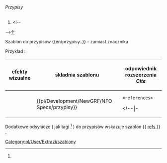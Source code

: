 <noinclude>{{pl/Development/NewGRF/inne strony|en= 
|pl=Template:pl/Development/NewGRF/NFO Specs/przypisy
}}</noinclude><!--
--><includeonly><!--
 ~ ~ ~ ~ ~ ~ ~ ~ ~ ~ koment ~ ~ ~ ~ ~ ~ ~ ~ ~ ~
--><!--
--><h6>Przypisy</h6><!--{{#sub: {{{text|}}}{{{1|}}}| {{#len: {{{text|}}} | 0 }}--><!--
-->
# <span title="odsyłacz przypisu"><!--[[template:extraZi/przypisy/Pl#--><!--1--><!--{{{text|}}}{{{1|}}} |↑]]--><!--
-->[[#przypis1 |↑]]</span> &nbsp; {{pl/Development/NewGRF/NFO Specs/refs|text=przypis}} <!--{{{text|}}}--> <!--
--></includeonly><noinclude>

Szablon do przypisów <nowiki>{{en/przypisy..}}</nowiki> <!-- lub <nowiki>{{..refs..|name= | }}</nowiki>--> - zamiast znacznika <references> <!-- oraz <ref name=""> </ref> -->











Przykład<!--y-->:
{| 
!efekty wizualne !!składnia szablonu !!odpowiednik rozszerzenia ''Cite'' 
|-
|style=vertical-align:middle |<!--<h5 name=1 style="padding: 1px; white-space:nowrap;">-->{{pl/Development/NewGRF/NFO Specs/refs|text=PRZYPIS|1}}<!--</h5>--> ||style=vertical-align:middle|<nowiki>{{pl/Development/NewGRF/NFO Specs/przypisy}}</nowiki> ||<pre><references></pre> 
<!--|- 
|<pre><ref name="słowo">jakiś tekst </ref></pre>||style=vertical-align:middle|<nowiki>{{extraZi/refs/Pl | name =słowo |jakiś test }}</nowiki> ||style=vertical-align:middle |{{extraZi/refs/Pl|name=słowo|jakiś test }}-->
|}










{{pl/Development/NewGRF/NFO Specs/przypisy}}











<!-- <ref name="slowo"/> #cite_note-slowo-1 #cite_ref-slowo_1-1 -->











Dodatkowe odsyłacze ( jak tagi <ref> </ref> ) do przypisów wskazuje szablon <nowiki>{{</nowiki> [[Template:pl/Development/NewGRF/NFO Specs/refs| refs ]] <nowiki>}}</nowiki> .
 

[[Category:pl/User/Extrazi/szablony]]
</noinclude>